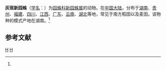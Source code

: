 {{Speciesbox
| taxon = Neoscona griseomaculata
| binomial_authority = (Yin et Wang, 1982)<ref name='id13698'>{{cite web| url =http://www.bioinfo.cn/db05/BjdwSpecies.php?action=view&id=13698| title =灰斑新园蛛| work =《中国动物物种编目数据库》| publisher =中国科学院微生物研究所| author =中国科学院动物研究所| accessdate =2009-04-28| deadurl =yes| archiveurl =https://web.archive.org/web/20160305041732/http://www.bioinfo.cn/db05/BjdwSpecies.php?action=view&id=13698| archivedate =2016-03-05}}</ref>
}}

'''灰斑新园蛛'''（[[学名|学名]]：{{lang|la|''Neoscona griseomaculata''}}）为[[园蛛科|园蛛科]][[新园蛛属|新园蛛属]]的动物。在[[中国大陆|中国大陆]]，分布于[[湖南|湖南]]、[[贵州|贵州]]、[[福建|福建]]、[[四川|四川]]、[[江西|江西]]、[[广东|广东]]、[[云南|云南]]、[[湖北|湖北]]等地，常见于南方稻田以及麦田。该物种的模式产地在湖南。<ref name='id13698'/>

== 参考文献 ==
{{reflist}}

{{taxonbar}}
[[Category:_1982年描述的动物|H]]
[[Category:新园蛛属|H]]